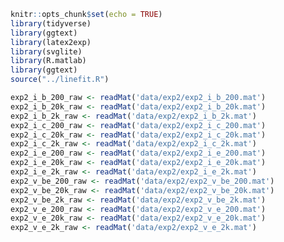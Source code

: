 ```r
knitr::opts_chunk$set(echo = TRUE)
library(tidyverse)
library(ggtext)
library(latex2exp)
library(svglite)
library(R.matlab)
library(ggtext)
source("../linefit.R")
```

```r
exp2_i_b_200_raw <- readMat('data/exp2/exp2_i_b_200.mat')
exp2_i_b_20k_raw <- readMat('data/exp2/exp2_i_b_20k.mat')
exp2_i_b_2k_raw <- readMat('data/exp2/exp2_i_b_2k.mat')
exp2_i_c_200_raw <- readMat('data/exp2/exp2_i_c_200.mat')
exp2_i_c_20k_raw <- readMat('data/exp2/exp2_i_c_20k.mat')
exp2_i_c_2k_raw <- readMat('data/exp2/exp2_i_c_2k.mat')
exp2_i_e_200_raw <- readMat('data/exp2/exp2_i_e_200.mat')
exp2_i_e_20k_raw <- readMat('data/exp2/exp2_i_e_20k.mat')
exp2_i_e_2k_raw <- readMat('data/exp2/exp2_i_e_2k.mat')
exp2_v_be_200_raw <- readMat('data/exp2/exp2_v_be_200.mat')
exp2_v_be_20k_raw <- readMat('data/exp2/exp2_v_be_20k.mat')
exp2_v_be_2k_raw <- readMat('data/exp2/exp2_v_be_2k.mat')
exp2_v_e_200_raw <- readMat('data/exp2/exp2_v_e_200.mat')
exp2_v_e_20k_raw <- readMat('data/exp2/exp2_v_e_20k.mat')
exp2_v_e_2k_raw <- readMat('data/exp2/exp2_v_e_2k.mat')
```